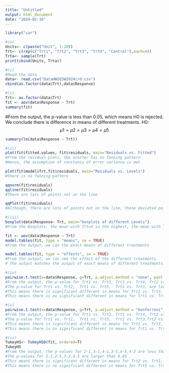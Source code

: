 ```yaml
---
title: "Untitled"
output: html_document
date: "2024-02-16"
---
```


```r
library("car")
```

```r
#(a)
Units<- c(paste("Unit", 1:20))
Trt<- c(rep(c("Trt1", "Trt2", "Trt3", "Trt4", "Control"),each=4))
Trta<- sample(Trt)
print(cbind(Units, Trta))
```

```r
#(c)
#Read the data
data<- read.csv("DataHW2Q3W2024crd.csv")
cbind(as.factor(data$Trt),data$Response)
```

```r
#(i)
Trt<- as.factor(data$Trt)
fit <- aov(data$Response ~ Trt)
summary(fit)
```
#From the output, the p-value is less than 0.05, which means H0 is rejected. We conclude there is difference in means of different treatments.
H0: $$\mu1 = \mu2 = \mu3 = \mu4 = \mu5$$
```r
summary(lm(data$Response ~ Trt))
```

```r
#(ii)
plot(fit$fitted.values, fit$residuals, main="Residuals vs. Fitted")
#From the residual plots, the scatter has no fanning pattern
#Hence, the assumption of constancy of error variance is met. 
```

```r
plot(fit$model$Trt,fit$residuals, main="Residuals vs. Levels")
#there is no fanning pattern
```

```r
qqnorm(fit$residuals)
qqline(fit$residuals)
#There are lots of points not on the line
```

```r
qqPlot(fit$residuals)
#Although, there are lots of points not on the line, these deviated points are in the range of confidence band. Hence, the assumption of normality is held.
```

```r
#(iii)
boxplot(data$Response~ Trt, main="boxplots of different Levels")
#From the Boxplots. the mean with Trt=4 is the highest, the mean with Trt=1 is the lowest.
```

```r
fit <- aov(data$Response ~ Trt)
model.tables(fit, type = "means", se = TRUE)
#From the output, we can the exact means of different treatments
```

```r
model.tables(fit, type = "effects", se = TRUE)
#From the output, we can see the effect of the different treatments
# The output matches the output of exact means of different treatments.
```

```r
#(iv)
pairwise.t.test(x=data$Response, g=Trt, p.adjust.method = "none", pool.sd = TRUE, paired = FALSE, alternative = c("two.sided", "less", "greater")) 
#From the output, the p-value for Trt1 vs. Trt3, Trt1 vs. Trt4, Trt2 vs. Trt4, Trt2 vs. Trt5, Trt3 vs. Trt5, Trt3 vs. Trt4, Trt4 vs. Trt5 are less than 0.05
#The p-value for Trt1 vs. Trt2,  Trt1 vs. Trt5,  Trt2 vs. Trt3, are larger than 0.05
#This means there is significant different in means for Trt1 vs. Trt3, Trt1 vs. Trt4, Trt2 vs. Trt4, Trt2 vs. Trt5, Trt3 vs. Trt5, Trt3 vs. Trt4, Trt4 vs. Trt5
#This means there is no significant different in means for Trt1 vs. Trt2,  Trt1 vs. Trt5,  Trt2 vs. Trt3, 
```

```r
#(v)
pairwise.t.test(x=data$Response, g=Trt, p.adjust.method = "bonferroni",pool.sd = TRUE, paired = FALSE, alternative = c("two.sided", "less", "greater")) 
#From the output, the p-value for Trt1 vs. Trt3, Trt1 vs. Trt4, Trt2 vs. Trt4, Trt3 vs. Trt5,, Trt4 vs. Trt5 are less than 0.05
#The p-value for Trt1 vs. Trt2,  Trt1 vs. Trt5,  Trt2 vs. Trt3,Trt2 vs. Trt5,  Trt3 vs. Trt4 are larger than 0.05
#This means there is significant different in means for Trt1 vs. Trt3, Trt1 vs. Trt4, Trt2 vs. Trt4, Trt3 vs. Trt5,, Trt4 vs.Trt5 
#This means there is no significant different in means for Trt1 vs. Trt2,  Trt1 vs. Trt5,  Trt2 vs. Trt3, Trt2 vs. Trt5,  Trt3 vs. Trt4 
```

```r
#(vi)
TukeyHS<- TukeyHSD(fit, ordered=T)
TukeyHS
#From the output, the p-values for 2-1,3-1,4-1,3-5,4-5,4-2 are less than 0.05
#The p-values for 5-1,2-5,3-2,4-3 are larger than 0.05
#This means there is significant different in means for Trt2 vs. Trt1, Trt3 vs. Trt1, Trt4 vs. Trt1, Trt3 vs. Trt5,, Trt4 vs.Trt2 
#This means there is no significant different in means for Trt5 vs. Trt1,  Trt2 vs. Trt5,  Trt2 vs. Trt3, Trt4 vs. Trt3
```











